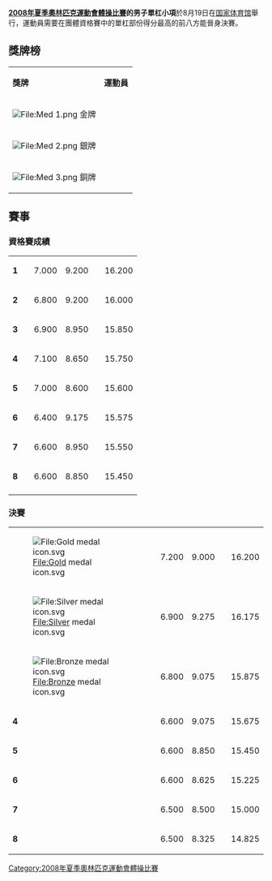 {{2008年夏季奥林匹克运动会体操比赛}}
'''[[2008年夏季奧林匹克運動會體操比賽|2008年夏季奧林匹克運動會體操比賽]]的男子單杠小項'''於8月19日在[[国家体育馆|国家体育馆]]舉行，運動員需要在團體資格賽中的單杠部份得分最高的前八方能晉身決賽。

== 獎牌榜 ==
{| class="wikitable"
|- bgcolor="#efefef"
| '''獎牌'''
| '''運動員'''
|-
| bgcolor="gold" | [[File:Med_1.png|File:Med 1.png]] 金牌
|{{flagIOCathlete|[[鄒凱|鄒凱]]|CHN|2008年夏季}} 
|-
| bgcolor="silver" | [[File:Med_2.png|File:Med 2.png]] 銀牌
|{{flagIOCathlete|[[乔纳森·霍顿|乔纳森·霍顿]]|USA|2008年夏季}} 
|-
| bgcolor="cc9966" | [[File:Med_3.png|File:Med 3.png]] 銅牌
|{{flagIOCathlete|[[法比安·汉布钦|法比安·汉布钦]]|GER|2008年夏季}} 
|}

== 賽事 ==
=== 資格賽成績 ===
{| {{AG-score}}
|-
| '''1'''
| {{flagIOCathlete|[[法比安·汉布钦|法比安·汉布钦]]|GER|2008年夏季}}
| 7.000
| 9.200
| 
| 16.200
|-
| '''2'''
| {{flagIOCathlete|[[伊戈尔·卡西纳|伊戈尔·卡西纳]]|ITA|2008年夏季}}
| 6.800
| 9.200
| 
| 16.000
|-
| '''3'''
| {{flagIOCathlete|[[亚恩·屈什拉|亚恩·屈什拉]]|FRA|2008年夏季}}
| 6.900 
| 8.950
| 
| 15.850
|-
| '''4'''
| {{flagIOCathlete|[[埃普克·宗德兰|埃普克·宗德兰]]|NED|2008年夏季}}
| 7.100
| 8.650
| 
| 15.750
|-
| '''5'''
| {{flagIOCathlete|[[鄒凱|鄒凱]]|CHN|2008年夏季}}
| 7.000
| 8.600
| 
| 15.600
|-
| '''6'''
| {{flagIOCathlete|[[乔纳森·霍顿|乔纳森·霍顿]]|USA|2008年夏季}}
| 6.400
| 9.175
| 
| 15.575
|-
| '''7'''
| {{flagIOCathlete|[[富田洋之|富田洋之]]|JPN|2008年夏季}}
| 6.600
| 8.950
| 
| 15.550
|-
| '''8'''
| {{flagIOCathlete|[[中濑卓也|中濑卓也]]|JPN|2008年夏季}}
| 6.600
| 8.850
| 
| 15.450
|-
|}

=== 決賽 ===
{| {{AG-score}}
|-
| [[File:Gold_medal_icon.svg|File:Gold medal icon.svg]]
|{{flagIOCathlete|[[鄒凱|鄒凱]]|CHN|2008年夏季}}
| 7.200
| 9.000
| 
| 16.200
|-
| [[File:Silver_medal_icon.svg|File:Silver medal icon.svg]]
|{{flagIOCathlete|[[乔纳森·霍顿|乔纳森·霍顿]]|USA|2008年夏季}}
| 6.900 
| 9.275
| 
| 16.175 
|-
| [[File:Bronze_medal_icon.svg|File:Bronze medal icon.svg]]
|{{flagIOCathlete|[[法比安·汉布钦|法比安·汉布钦]]|GER|2008年夏季}} 
| 6.800
| 9.075
| 
| 15.875
|-
| '''4'''
|{{flagIOCathlete|[[伊戈尔·卡西纳|伊戈尔·卡西纳]]|ITA|2008年夏季}} 
| 6.600
| 9.075
| 
| 15.675
|-
| '''5'''
|{{flagIOCathlete|[[中濑卓也|中濑卓也]]|JPN|2008年夏季}} 
| 6.600
| 8.850
| 
| 15.450 
|-
| '''6'''
|{{flagIOCathlete|[[富田洋之|富田洋之]]|JPN|2008年夏季}} 
| 6.600
| 8.625
| 
| 15.225
|-
| '''7'''
|{{flagIOCathlete|[[埃普克·宗德兰|埃普克·宗德兰]]|NED|2008年夏季}} 
| 6.500 
| 8.500
| 
| 15.000
|-
| '''8'''
|{{flagIOCathlete|[[亚恩·屈什拉|亚恩·屈什拉]]|FRA|2008年夏季}} 
| 6.500 
| 8.325
| 
| 14.825
|}

[[Category:2008年夏季奧林匹克運動會體操比賽|Category:2008年夏季奧林匹克運動會體操比賽]]
